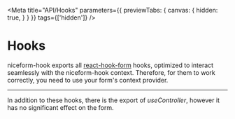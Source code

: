 
<Meta 
    title="API/Hooks" 
    parameters={{
        previewTabs: {
            canvas: {
                hidden: true,
            }
        }
    }}
    tags={['hidden']}
/>

# Hooks

niceform-hook exports all [react-hook-form](https://react-hook-form.com/docs/useNiceForm) hooks, optimized to interact seamlessly with the niceform-hook context. 
Therefore, for them to work correctly, you need to use your form's context provider.


<ExampleUseForm/>
<ExampleUseFormState/>
<ExampleUseFieldState/>
<ExampleUseWatch/>

<hr/>

In addition to these hooks, there is the export of *useController*, however it has no significant effect on the form.